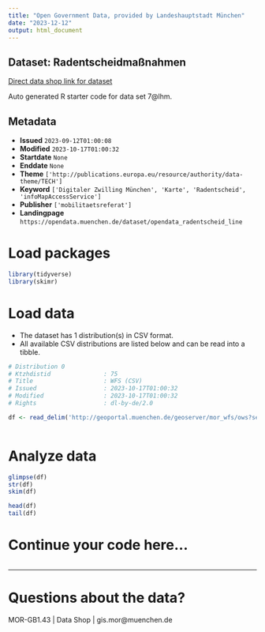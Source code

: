 ```yaml
---
title: "Open Government Data, provided by Landeshauptstadt München"
date: "2023-12-12"
output: html_document
---
```


## Dataset: Radentscheidmaßnahmen

[Direct data shop link for dataset](https://opendata.muenchen.de/dataset/opendata_radentscheid_line)

Auto generated R starter code for data set 7@lhm.

## Metadata

- **Issued** `2023-09-12T01:00:08`
- **Modified** `2023-10-17T01:00:32`
- **Startdate** `None`
- **Enddate** `None`
- **Theme** `['http://publications.europa.eu/resource/authority/data-theme/TECH']`
- **Keyword** `['Digitaler Zwilling München', 'Karte', 'Radentscheid', 'infoMapAccessService']`
- **Publisher** `['mobilitaetsreferat']`
- **Landingpage** `https://opendata.muenchen.de/dataset/opendata_radentscheid_line`


# Load packages

```r

library(tidyverse)
library(skimr)

```

# Load data

-   The dataset has 1 distribution(s) in CSV format.
-   All available CSV distributions are listed below and can be read into a tibble.

```r

# Distribution 0
# Ktzhdistid               : 75
# Title                    : WFS (CSV)
# Issued                   : 2023-10-17T01:00:32
# Modified                 : 2023-10-17T01:00:32
# Rights                   : dl-by-de/2.0

df <- read_delim('http://geoportal.muenchen.de/geoserver/mor_wfs/ows?service=WFS&amp;version=1.1.0&amp;request=GetFeature&amp;typeName=mor_wfs:opendata_radentscheid_line&amp;outputFormat=csv')



```

# Analyze data

```r

glimpse(df)
str(df)
skim(df)

head(df)
tail(df)

```

# Continue your code here...

```r

```

------------------------------------------------------------------------

# Questions about the data?

MOR-GB1.43 | Data Shop | gis.mor@muenchen.de
